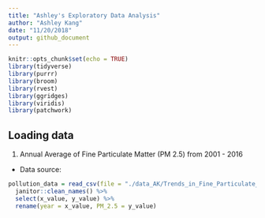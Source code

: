 ```yaml
---
title: "Ashley's Exploratory Data Analysis"
author: "Ashley Kang"
date: "11/20/2018"
output: github_document
---
```


```r
knitr::opts_chunk$set(echo = TRUE)
library(tidyverse)
library(purrr)
library(broom)
library(rvest)
library(ggridges)
library(viridis)
library(patchwork)
```

## Loading data

1. Annual Average of Fine Particulate Matter (PM 2.5) from 2001 - 2016 

* Data source:

```r
pollution_data = read_csv(file = "./data_AK/Trends_in_Fine_Particulate_Matter_Annual_Average.csv") %>% 
  janitor::clean_names() %>%
  select(x_value, y_value) %>% 
  rename(year = x_value, PM_2.5 = y_value)
```

